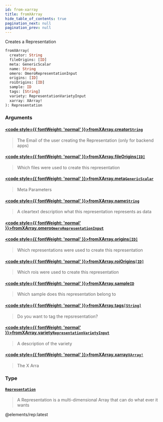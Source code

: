 ```yaml
---
id: from-xarray
title: fromXArray
hide_table_of_contents: true
pagination_next: null
pagination_prev: null
---
```








Creates a Representation

```graphql
fromXArray(
  creator: String
  fileOrigins: [ID]
  meta: GenericScalar
  name: String
  omero: OmeroRepresentationInput
  origins: [ID]
  roiOrigins: [ID]
  sample: ID
  tags: [String]
  variety: RepresentationVarietyInput
  xarray: XArray!
): Representation
```


### Arguments

#### [<code style={{ fontWeight: 'normal' }}>fromXArray.<b>creator</b></code>](#)<Bullet />[`String`](/docs/schemas/mikro/scalars/string) <Badge class="secondary" text="scalar"/>
> The Email of the user creating the Representation (only for backend apps)
> 

#### [<code style={{ fontWeight: 'normal' }}>fromXArray.<b>fileOrigins</b></code>](#)<Bullet />[`[ID]`](/docs/schemas/mikro/scalars/id) <Badge class="secondary" text="list"/> <Badge class="secondary" text="scalar"/>
> Which files were used to create this representation
> 

#### [<code style={{ fontWeight: 'normal' }}>fromXArray.<b>meta</b></code>](#)<Bullet />[`GenericScalar`](/docs/schemas/mikro/scalars/generic-scalar) <Badge class="secondary" text="scalar"/>
> Meta Parameters
> 

#### [<code style={{ fontWeight: 'normal' }}>fromXArray.<b>name</b></code>](#)<Bullet />[`String`](/docs/schemas/mikro/scalars/string) <Badge class="secondary" text="scalar"/>
> A cleartext description what this representation represents as data
> 

#### [<code style={{ fontWeight: 'normal' }}>fromXArray.<b>omero</b></code>](#)<Bullet />[`OmeroRepresentationInput`](/docs/schemas/mikro/inputs/omero-representation-input) <Badge class="secondary" text="input"/>
> 
> 

#### [<code style={{ fontWeight: 'normal' }}>fromXArray.<b>origins</b></code>](#)<Bullet />[`[ID]`](/docs/schemas/mikro/scalars/id) <Badge class="secondary" text="list"/> <Badge class="secondary" text="scalar"/>
> Which representations were used to create this representation
> 

#### [<code style={{ fontWeight: 'normal' }}>fromXArray.<b>roiOrigins</b></code>](#)<Bullet />[`[ID]`](/docs/schemas/mikro/scalars/id) <Badge class="secondary" text="list"/> <Badge class="secondary" text="scalar"/>
> Which rois were used to create this representation
> 

#### [<code style={{ fontWeight: 'normal' }}>fromXArray.<b>sample</b></code>](#)<Bullet />[`ID`](/docs/schemas/mikro/scalars/id) <Badge class="secondary" text="scalar"/>
> Which sample does this representation belong to
> 

#### [<code style={{ fontWeight: 'normal' }}>fromXArray.<b>tags</b></code>](#)<Bullet />[`[String]`](/docs/schemas/mikro/scalars/string) <Badge class="secondary" text="list"/> <Badge class="secondary" text="scalar"/>
> Do you want to tag the repsresentation?
> 

#### [<code style={{ fontWeight: 'normal' }}>fromXArray.<b>variety</b></code>](#)<Bullet />[`RepresentationVarietyInput`](/docs/schemas/mikro/enums/representation-variety-input) <Badge class="secondary" text="enum"/>
> A description of the variety
> 

#### [<code style={{ fontWeight: 'normal' }}>fromXArray.<b>xarray</b></code>](#)<Bullet />[`XArray!`](/docs/schemas/mikro/scalars/xarray) <Badge class="secondary" text="non-null"/> <Badge class="secondary" text="scalar"/>
> The X Arra
> 

### Type

#### [`Representation`](/docs/schemas/mikro/objects/representation) <Badge class="secondary" text="object"/>
> A Representation is a multi-dimensional Array that can do what ever it wants


@elements/rep:latest
> 





